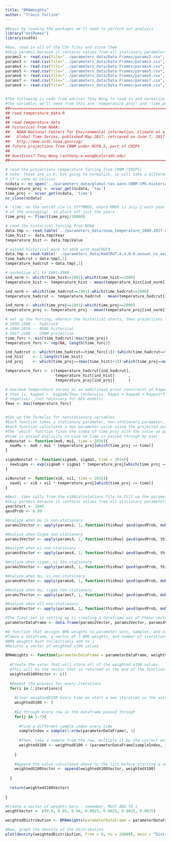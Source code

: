 ---
title: "BMAWeights"
author: "Travis Torline"
---

```{r}
#Begin by loading the packages we'll need to perform our analysis
library("extRemes")
library(ncdf4)

#Now, read in all of the CSV files and store them
#Skip params1 because it contains values from all stationary parameters
params2 <- read.csv(file="../parameters_data/Data Frames/params2.csv", header=TRUE, sep=",") #Mu nonstationary
params3 <- read.csv(file="../parameters_data/Data Frames/params3.csv", header=TRUE, sep=",") #Sigma nonstationary
params4 <- read.csv(file="../parameters_data/Data Frames/params4.csv", header=TRUE, sep=",") #Xi nonstatioanry
params5 <- read.csv(file="../parameters_data/Data Frames/params5.csv", header=TRUE, sep=",") #Sigma/Xi nonstationary
params6 <- read.csv(file="../parameters_data/Data Frames/params6.csv", header=TRUE, sep=",") #Mu/Xi nonstationary
params7 <- read.csv(file="../parameters_data/Data Frames/params7.csv", header=TRUE, sep=",") #Mu/Sigma nonstationary
params8 <- read.csv(file="../parameters_data/Data Frames/params8.csv", header=TRUE, sep=",") #All nonstationary


#The following is code from advisor Tony Wong to read in and normalize historical temperature data from NOAA
#The variables we'll need from this are 'temperature_proj' and 'time_proj'
##=============================================================================
## read_temperature_data.R
##
## read temperature data
## historical from NOAA:
##   NOAA National Centers for Environmental information, Climate at a Glance:
##   Global Time Series, published May 2017, retrieved on June 7, 2017 from
##   http://www.ncdc.noaa.gov/cag/
## future projections from CRNM under RCP8.5, part of CMIP5
##
## Questions? Tony Wong (anthony.e.wong@colorado.edu)
##=============================================================================

# read the projections temperature forcing from CRNM (CMIP5)
# note: these are in K, but going to normalize, so will take a difference and
# it's same as celsius
ncdata <- nc_open('../parameters_data/global.tas.aann.CNRM-CM5.historical+rcp85.r1i1p1.18500101-21001231.nc')
temperature_proj <- ncvar_get(ncdata, 'tas')
time_proj <- ncvar_get(ncdata, 'time')
nc_close(ncdata)

# 'time' on the netcdf ile is YYYYMMDD, where MMDD is July 2 each year (becuase
# of the averaging). so pluck off just the years
time_proj <- floor(time_proj/10000)

# read the historical forcing from NOAA
data.tmp <- read.table('../parameters_data/noaa_temperature_1880-2017.csv', header = TRUE, sep=',')
time_hist <- data.tmp$Year
temperature_hist <- data.tmp$Value

# extend historical back to 1850 with HadCRUT4
data.tmp = read.table('../parameters_data/HadCRUT.4.4.0.0.annual_ns_avg.txt')
time_hadcrut = data.tmp[,1]
temperature_hadcrut = data.tmp[,2]

# normalize all to 1901-2000
ind_norm <- which(time_hist==1901):which(time_hist==2000)
temperature_hist <- temperature_hist - mean(temperature_hist[ind_norm])

ind_norm <- which(time_hadcrut==1901):which(time_hadcrut==2000)
temperature_hadcrut <- temperature_hadcrut - mean(temperature_hadcrut[ind_norm])

ind_norm <- which(time_proj==1901):which(time_proj==2000)
temperature_proj <- temperature_proj - mean(temperature_proj[ind_norm])

# set up the forcing, wherein the historical starts, then projections finish
# 1850-1880 -- hadcrut4
# 1880-2016 -- NOAA historical
# 2017-2100 -- CRNM projection
time_forc <- min(time_hadcrut):max(time_proj)
temperature_forc <- rep(NA, length(time_forc))

ind_hadcrut <- which(time_hadcrut==time_forc[1]):(which(time_hadcrut==time_hist[1])-1)
ind_hist    <- 1:length(time_hist)
ind_proj    <- which(time_proj==(max(time_hist)+1)):which(time_proj==max(time_forc))

temperature_forc <- c(temperature_hadcrut[ind_hadcrut],
                      temperature_hist[ind_hist]      ,
                      temperature_proj[ind_proj]      )

# maximum temperature serves as an additinoal prior constraint on kappa0, kappa1
# that is, kappa1 > -kappa0/Tmax (otherwise, kappa = kappa0 + kappa1*T might be
# negative)  (not necessary for GEV models)
Tmax <- max(temperature_forc)


#Set up the formulas for nonstationary variables
#Each function takes a stationary parameter, non-stationary parameter, and time as inputs
#Each function calculates a new parameter value using the projected average temperature
#The 'which' function finds the index of time_proj with the value we pass through
#time is passed explicity in case no time is passed through by user
muNonstat <- function(mu0, mu1, time = 2016){
  newMu <- mu0 + mu1 * temperature_proj[which(time_proj == time)]
}

sigmaNonstat <- function(sigma0, sigma1, time = 2016){
  newSigma <- exp(sigma0 + sigma1 * temperature_proj[which(time_proj == time)])
}

xiNonstat <- function(xi0, xi1, time = 2016){
  newXi <- xi0 + xi1 * temperature_proj[which(time_proj == time)]
}
```

```{r}
#Next, take calls from the x100Calculations file to fill up the parameter vectors
#Skip params1 because it contains values from all stationary parameters
yearStart <- 2045
qevdProb <- 0.99

#Analyze when mu is non-stationary
params2Vector <- apply(params2, 1, function(thisRow) qevd(qevdProb, muNonstat(thisRow["u0"], thisRow["u1"], yearStart), thisRow["s"], thisRow["xi"]))

#Analyze when Sigma non-stationary
params3Vector <- apply(params3, 1, function(thisRow) qevd(qevdProb, thisRow["u"], sigmaNonstat(thisRow["s0"], thisRow["s1"], yearStart), thisRow["xi"]))

#Analyze when xi non-stationary
params4Vector <- apply(params4, 1, function(thisRow) qevd(qevdProb, thisRow["u"], thisRow["s"], xiNonstat(thisRow["xi0"], thisRow["xi1"], yearStart)))

#Analyze when sigma, xi non-stationary
params5Vector <- apply(params5, 1, function(thisRow) qevd(qevdProb, thisRow["u"], sigmaNonstat(thisRow["s0"], thisRow["s1"], yearStart), xiNonstat(thisRow["xi0"], thisRow["xi1"], yearStart)))

#Analyze when mu, xi non-stationary
params6Vector <- apply(params6, 1, function(thisRow) qevd(qevdProb, muNonstat(thisRow["u0"], thisRow["u1"], yearStart), thisRow["s"], xiNonstat(thisRow["xi0"], thisRow["xi1"], yearStart)))

#Analyze when mu, sigma non-stationary
params7Vector <- apply(params7, 1, function(thisRow) qevd(qevdProb, muNonstat(thisRow["u0"], thisRow["u1"], yearStart), sigmaNonstat(thisRow["s0"], thisRow["s1"], yearStart), thisRow["xi"]))

#Analyze when all non-stationary
params8Vector <- apply(params8, 1, function(thisRow) qevd(qevdProb, muNonstat(thisRow["u0"], thisRow["u1"], yearStart), sigmaNonstat(thisRow["s0"], thisRow["s1"], yearStart), xiNonstat(thisRow["xi0"], thisRow["xi1"], yearStart)))

#The final set in setting up is creating a dataframe out of these vectors
parameterDataFrame <- data.frame(params2Vector, params3Vector, params4Vector, params5Vector, params6Vector, params7Vector, params8Vector)
```

```{r}
#A function that assigns BMA weights to parameter sets, samples, and stores the weighted values for graphing
#Takes a dataframe, a vector of 7 BMA weights, and number of iterations as an input
#BMA weights must collectively add to 1
#Returns a vector of weighted x100 values

BMAWeights <- function(parameterDataFrame = parameterDataFrame, weightVector, iterations = 10000){
  
  #Create the vetor that will store all of the weighted x100 values
  #This will be the vector that is returned at the end of the function
  weightedX100Vector <- c()
  
  #Repeat the process for every iterations
  for(i in 1:iterations){
    
    #Clear weightedX100 every time we start a new iteration so the values don't compound
    weightedX100 <- 0
    
    #Go through every row in the dataframe passed through
    for(j in 1:7){
      
      #Find a different sample index every time
      sampleIndex = sample(1:nrow(parameterDataFrame), 1)
      
      #Then, take a sample from the row, multiply it by the correct weight, and add on to the weighted value
      weightedX100 <- weightedX100 + (parameterDataFrame[sampleIndex, j] * weightVector[j])
      
    }
    
    #Append the value calculated above to the list before starting a new iteration
    weightedX100Vector <- append(weightedX100Vector, weightedX100)
    
  }
  
  return(weightedX100Vector)
  
}

#Create a vector of weights here - remember, MUST ADD TO 1
weightVector <- c(0.9, 0.05, 0.04, 0.0025, 0.0025, 0.0025, 0.0025)

weightedDistribution <- BMAWeights(parameterDataFrame = parameterDataFrame, weightVector = weightVector, iterations = 10000)

#Now, graph the density of the distribution
plot(density(weightedDistribution, from = 0, to = 20000), main = "Distribution of Weighted x100 Values From Year 2065", xlab = "Sea Level [mm]", ylab = "Density")

```


